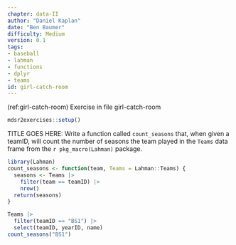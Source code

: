 ```yaml
---
chapter: data-II
author: "Daniel Kaplan"
date: "Ben Baumer"
difficulty: Medium
version: 0.1
tags:
- baseball
- lahman
- functions
- dplyr
- teams
id: girl-catch-room
---
```


(ref:girl-catch-room) Exercise in file girl-catch-room

```r
mdsr2exercises::setup()
```

TITLE GOES HERE: Write a function called `count_seasons` that, when given a teamID, will count the number of seasons the team played in the `Teams` data frame from the `r pkg_macro(Lahman)` package. 
  
<!--begin-answer-->
```r
library(Lahman)
count_seasons <- function(team, Teams = Lahman::Teams) {
  seasons <- Teams |>
    filter(team == teamID) |>
    nrow()
  return(seasons)
}

Teams |>
  filter(teamID == "BS1") |>
  select(teamID, yearID, name)
count_seasons("BS1")
```
<!--end-answer-->

